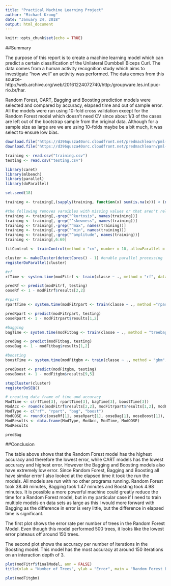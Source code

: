 ```yaml
---
title: "Practical Machine Learning Project"
author: "Michael Kroog"
date: "January 24, 2018"
output: html_document
---
```


```r
knitr::opts_chunk$set(echo = TRUE)
```
##Summary

The purpose of this report is to create a machine learning model which can predict a certain classification of the Unilateral Dumbbell Biceps Curl. The data comes from a human activity recognition study which aims to investigate "how well" an activity was performed. The data comes from this source-http://web.archive.org/web/20161224072740/http:/groupware.les.inf.puc-rio.br/har.

Random Forest, CART, Bagging and Boosting prediction models were selected and compared by accuracy, elapsed time and out of sample error. All the models were run using 10-fold cross validation except for the Random Forest model which doesn't need CV since about 1/3 of the cases are left out of the bootstrap sample from the original data. Although for a sample size as large are we are using 10-folds maybe be a bit much, it was select to ensure low bias.
```r
download.file("https://d396qusza40orc.cloudfront.net/predmachlearn/pml-training.csv", "training.csv")
download.file("https://d396qusza40orc.cloudfront.net/predmachlearn/pml-testing.csv", "testing.csv")

training <- read.csv("training.csv")
testing <- read.csv("testing.csv")

library(caret)
library(mlbench)
library(parallel)
library(doParallel)

set.seed(18)

training <- training[,(sapply(training, function(x) sum(is.na(x))) < (nrow(training) * 0.5)) == TRUE] #subset the columns where the number of NA's are less than 50% of the total observations

#the following removes varaibles with missing values or that aren't related to measurments
training <- training[,-grep("^kurtosis", names(training))]
training <- training[,-grep("^skewness", names(training))]
training <- training[,-grep("^max", names(training))]
training <- training[,-grep("^min", names(training))]
training <- training[,-grep("^amplitude", names(training))]
training <- training[,6:60]

fitControl <- trainControl(method = "cv", number = 10, allowParallel = TRUE) #setting 10 fold cross validation

cluster <- makeCluster(detectCores() - 1) #enable parallel processing
registerDoParallel(cluster)

#rf
rfTime <- system.time(modFitrf <- train(classe ~ ., method = "rf", data = training))

predRf <- predict(modFitrf, testing)
ooseRf <- 1 - modFitrf$results[2,2]

#rpart
rpartTime <- system.time(modFitrpart <- train(classe ~ ., method ="rpart", data = training, trControl = fitControl))

predRpart <- predict(modFitrpart, testing)
ooseRpart <- 1 - modFitrpart$results[1,2]

#bagging
bagTime <- system.time(modFitbag <- train(classe ~ ., method = "treebag", data = training, trControl = fitControl))

predBag <- predict(modFitbag, testing)
ooseBag <- 1 - modFitbag$results[1,2]

#boosting
boostTime <- system.time(modFitgbm <- train(classe ~ ., method = "gbm", data = training, trControl = fitControl, verbose = FALSE))

predBoost <- predict(modFitgbm, testing)
ooseBoost <- 1 - modFitgbm$results[9,5]

stopCluster(cluster)
registerDoSEQ()

# creating data frame of time and accuracy
ModTime <- c(rfTime[3], rpartTime[3], bagTime[3], boostTime[3])
ModAcc <- round(c(modFitrf$results[2,2], modFitrpart$results[1,2], modFitbag$results[1,2], modFitgbm$results[9,5]), 4)
ModType <- c("rf", "rpart", "bag", "boost")
ModOOSE <- round(c(ooseRf[1], ooseRpart[1], ooseBag[1], ooseBoost[1]), 4)
ModResults <- data.frame(ModType, ModAcc, ModTime, ModOOSE)
ModResults

predBag
```
##Conclusion

The table above shows that the Random Forest model has the highest accuracy and therefore the lowest error, while CART models has the lowest accuracy and highest error. However the Bagging and Boosting models also have extremely low error. Since Random Forest, Bagging and Boosting all have similar error I also looked at the elapsed time it took the run the models. All models are run with no other programs running. Random Forest took 38.46 minutes, Bagging took 1.47 minutes and Boosting took 4.98 minutes. It is possible a more powerful machine could greatly reduce the time for a Random Forest model, but in my particular case if I need to train multiple models on data sets as large as this I would more forward with Bagging as the difference in error is very little, but the difference in elapsed time is significant.

The first plot shows the error rate per number of trees in the Random Forest Model. Even though this model performed 500 trees, it looks like the lowest error plateaus off around 150 trees.

The second plot shows the accuracy per number of iterations in the Boosting model. This model has the most accuracy at around 150 iterations on an interaction depth of 3.

```r
plot(modFitrf$finalModel, ann = FALSE)
title(xlab = "Number of Trees", ylab = "Error", main = "Random Forest Error")

plot(modFitgbm)
```